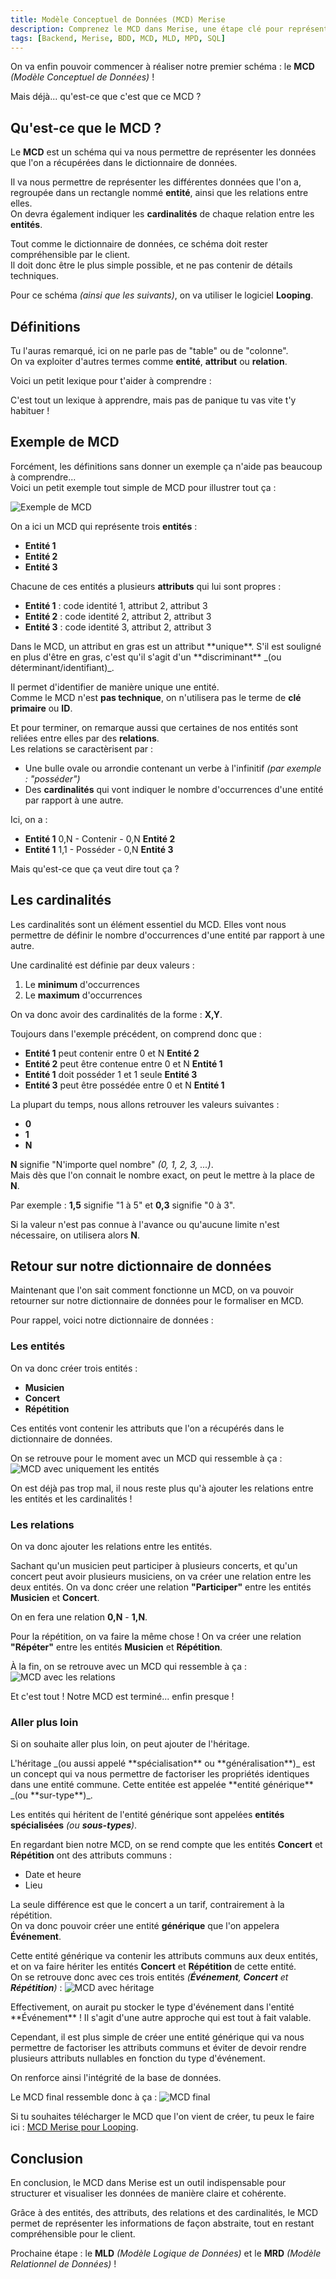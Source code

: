 ```yaml
---
title: Modèle Conceptuel de Données (MCD) Merise
description: Comprenez le MCD dans Merise, une étape clé pour représenter les données de manière abstraite et cohérente.
tags: [Backend, Merise, BDD, MCD, MLD, MPD, SQL]
---
```



On va enfin pouvoir commencer à réaliser notre premier schéma : le **MCD** _(Modèle Conceptuel de Données)_ !

Mais déjà... qu'est-ce que c'est que ce MCD ?

## Qu'est-ce que le MCD ?

Le **MCD** est un schéma qui va nous permettre de représenter les données que l'on a récupérées dans le dictionnaire de données.

Il va nous permettre de représenter les différentes données que l'on a, regroupée dans un rectangle nommé **entité**, ainsi que les relations entre elles.  
On devra également indiquer les **cardinalités** de chaque relation entre les **entités**.

Tout comme le dictionnaire de données, ce schéma doit rester compréhensible par le client.  
Il doit donc être le plus simple possible, et ne pas contenir de détails techniques.

Pour ce schéma _(ainsi que les suivants)_, on va utiliser le logiciel **Looping**.

## Définitions

Tu l'auras remarqué, ici on ne parle pas de "table" ou de "colonne".  
On va exploiter d'autres termes comme **entité**, **attribut** ou **relation**.

Voici un petit lexique pour t'aider à comprendre :

<TermsTable />

C'est tout un lexique à apprendre, mais pas de panique tu vas vite t'y habituer !

## Exemple de MCD

Forcément, les définitions sans donner un exemple ça n'aide pas beaucoup à comprendre...  
Voici un petit exemple tout simple de MCD pour illustrer tout ça :

![Exemple de MCD](/images/merise/mcd-basic.webp)

On a ici un MCD qui représente trois **entités** :

- **Entité 1**
- **Entité 2**
- **Entité 3**

Chacune de ces entités a plusieurs **attributs** qui lui sont propres :

- **Entité 1** : code identité 1, attribut 2, attribut 3
- **Entité 2** : code identité 2, attribut 2, attribut 3
- **Entité 3** : code identité 3, attribut 2, attribut 3

<Callout type="question" title="Pourquoi le premier attribut est en gras et souligné ?">
  Dans le MCD, un attribut en gras est un attribut **unique**.  
  S'il est souligné en plus d'être en gras, c'est qu'il s'agit d'un **discriminant** _(ou déterminant/identifiant)_.

  Il permet d'identifier de manière unique une entité.  
  Comme le MCD n'est **pas technique**, on n'utilisera pas le terme de **clé primaire** ou **ID**.
</Callout>

Et pour terminer, on remarque aussi que certaines de nos entités sont reliées entre elles par des **relations**.  
Les relations se caractèrisent par :

- Une bulle ovale ou arrondie contenant un verbe à l'infinitif _(par exemple : "posséder")_
- Des **cardinalités** qui vont indiquer le nombre d'occurrences d'une entité par rapport à une autre.

Ici, on a :

- **Entité 1** 0,N - Contenir - 0,N **Entité 2**
- **Entité 1** 1,1 - Posséder - 0,N **Entité 3**

Mais qu'est-ce que ça veut dire tout ça ?

## Les cardinalités

Les cardinalités sont un élément essentiel du MCD.
Elles vont nous permettre de définir le nombre d'occurrences d'une entité par rapport à une autre.

Une cardinalité est définie par deux valeurs :

1. Le **minimum** d'occurrences
2. Le **maximum** d'occurrences

On va donc avoir des cardinalités de la forme : **X,Y**.

Toujours dans l'exemple précédent, on comprend donc que :

- **Entité 1** peut contenir entre 0 et N **Entité 2**
- **Entité 2** peut être contenue entre 0 et N **Entité 1**
- **Entité 1** doit posséder 1 et 1 seule **Entité 3**
- **Entité 3** peut être possédée entre 0 et N **Entité 1**

<Callout type="note" title="Les différentes valeurs">
  La plupart du temps, nous allons retrouver les valeurs suivantes :

  - **0**
  - **1**
  - **N**

  **N** signifie "N'importe quel nombre" _(0, 1, 2, 3, ...)_.  
  Mais dès que l'on connait le nombre exact, on peut le mettre à la place de **N**.

  Par exemple : **1,5** signifie "1 à 5" et **0,3** signifie "0 à 3".

  Si la valeur n'est pas connue à l'avance ou qu'aucune limite n'est nécessaire, on utilisera alors **N**.
</Callout>

## Retour sur notre dictionnaire de données

Maintenant que l'on sait comment fonctionne un MCD, on va pouvoir retourner sur notre dictionnaire de données pour le formaliser en MCD.

Pour rappel, voici notre dictionnaire de données :

<DictionnaryTable />

### Les entités

On va donc créer trois entités :

- **Musicien**
- **Concert**
- **Répétition**

Ces entités vont contenir les attributs que l'on a récupérés dans le dictionnaire de données.

On se retrouve pour le moment avec un MCD qui ressemble à ça :
![MCD avec uniquement les entités](/images/merise/mcd-1.webp)

On est déjà pas trop mal, il nous reste plus qu'à ajouter les relations entre les entités et les cardinalités !

### Les relations

On va donc ajouter les relations entre les entités.

Sachant qu'un musicien peut participer à plusieurs concerts, et qu'un concert peut avoir plusieurs musiciens, on va créer une relation entre les deux entités.
On va donc créer une relation **"Participer"** entre les entités **Musicien** et **Concert**.

On en fera une relation **0,N** - **1,N**.

Pour la répétition, on va faire la même chose !
On va créer une relation **"Répéter"** entre les entités **Musicien** et **Répétition**.

À la fin, on se retrouve avec un MCD qui ressemble à ça :
![MCD avec les relations](/images/merise/mcd-2.webp)

Et c'est tout ! Notre MCD est terminé... enfin presque !

### Aller plus loin

Si on souhaite aller plus loin, on peut ajouter de l'héritage.

<Callout type="note" title="Rapide point sur l'héritage">
  L'héritage _(ou aussi appelé **spécialisation** ou **généralisation**)_ est un concept qui va nous permettre de factoriser les propriétés identiques dans une entité commune. Cette entitée est appelée **entité générique** _(ou **sur-type**)_.

  Les entités qui héritent de l'entité générique sont appelées **entités spécialisées** _(ou **sous-types**)_.
</Callout>

En regardant bien notre MCD, on se rend compte que les entités **Concert** et **Répétition** ont des attributs communs :

- Date et heure
- Lieu

La seule différence est que le concert a un tarif, contrairement à la répétition.  
On va donc pouvoir créer une entité **générique** que l'on appelera **Événement**.

Cette entité générique va contenir les attributs communs aux deux entités, et on va faire hériter les entités **Concert** et **Répétition** de cette entité.  
On se retrouve donc avec ces trois entités _(**Événement**, **Concert** et **Répétition**)_ :
![MCD avec héritage](/images/merise/mcd-3.webp)

<Callout type="question" title="Pourquoi ne pas stocker le type d'événement ?">
  Effectivement, on aurait pu stocker le type d'événement dans l'entité **Événement** !  
  Il s'agit d'une autre approche qui est tout à fait valable.

  Cependant, il est plus simple de créer une entité générique qui va nous permettre de factoriser les attributs communs et éviter de devoir rendre plusieurs attributs nullables en fonction du type d'événement.

  On renforce ainsi l'intégrité de la base de données.
</Callout>

Le MCD final ressemble donc à ça :
![MCD final](/images/merise/mcd-4.webp)

Si tu souhaites télécharger le MCD que l'on vient de créer, tu peux le faire ici : [MCD Merise pour Looping](/downloads/merise/band-manager.loo).

## Conclusion

En conclusion, le MCD dans Merise est un outil indispensable pour structurer et visualiser les données de manière claire et cohérente.

Grâce à des entités, des attributs, des relations et des cardinalités, le MCD permet de représenter les informations de façon abstraite, tout en restant compréhensible pour le client.

Prochaine étape : le **MLD** _(Modèle Logique de Données)_ et le **MRD** _(Modèle Relationnel de Données)_ !
